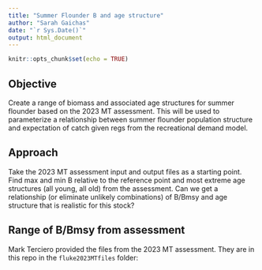 ```yaml
---
title: "Summer Flounder B and age structure"
author: "Sarah Gaichas"
date: "`r Sys.Date()`"
output: html_document
---
```


```r
knitr::opts_chunk$set(echo = TRUE)
```

## Objective

Create a range of biomass and associated age structures for summer flounder based on the 2023 MT assessment. This will be used to parameterize a relationship between summer flounder population structure and expectation of catch given regs from the recreational demand model.

## Approach

Take the 2023 MT assessment input and output files as a starting point. Find max and min B relative to the reference point and most extreme age structures (all young, all old) from the assessment. Can we get a relationship (or eliminate unlikely combinations) of B/Bmsy and age structure that is realistic for this stock?

## Range of B/Bmsy from assessment

Mark Terciero provided the files from the 2023 MT assessment. They are in this repo in the `fluke2023MTfiles` folder:



